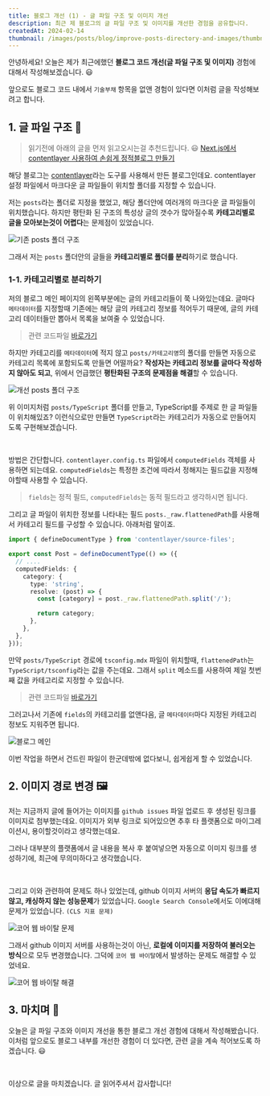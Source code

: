 ```yaml
---
title: 블로그 개선 (1) - 글 파일 구조 및 이미지 개선
description: 최근 제 블로그의 글 파일 구조 및 이미지를 개선한 경험을 공유합니다.
createdAt: 2024-02-14
thumbnail: /images/posts/blog/improve-posts-directory-and-images/thumbnail.png
---
```


안녕하세요! 오늘은 제가 최근에했던 **블로그 코드 개선(글 파일 구조 및 이미지)** 경험에 대해서 작성해보겠습니다. 😃

앞으로도 블로그 코드 내에서 `기술부채` 항목을 없앤 경험이 있다면 이처럼 글을 작성해보려고 합니다.

## 1. 글 파일 구조 📜

> 읽기전에 아래의 글을 먼저 읽고오시는걸 추천드립니다. 😃
> [Next.js에서 contentlayer 사용하여 손쉽게 정적블로그 만들기](https://yiyb-blog.vercel.app/posts/nextjs-contentlayer-blog)

해당 블로그는 [contentlayer](https://contentlayer.dev)라는 도구를 사용해서 만든 블로그인데요. contentlayer 설정 파일에서 마크다운 글 파일들이 위치할 폴더를 지정할 수 있습니다.

저는 `posts`라는 폴더로 지정을 했었고, 해당 폴더안에 여러개의 마크다운 글 파일들이 위치했습니다. 하지만 평탄화 된 구조의 특성상 글의 갯수가 많아질수록 **카테고리별로 글을 모아보는것이 어렵다**는 문제점이 있었습니다.

![기존 posts 폴더 구조](/images/posts/blog/improve-posts-directory-and-images/original-posts-directory.png)

그래서 저는 `posts` 폴더안의 글들을 **카테고리별로 폴더를 분리**하기로 했습니다.

### 1-1. 카테고리별로 분리하기

저의 블로그 메인 페이지의 왼쪽부분에는 글의 카테고리들이 쭉 나와있는데요. 글마다 `메타데이터`를 지정할때 기존에는 해당 글의 카테고리 정보를 적어두기 때문에, 글의 카테고리 데이터들만 뽑아서 목록을 보여줄 수 있었습니다.

> 관련 코드파일 [바로가기](https://github.com/yiyb0603/yiyb-blog/blob/develop/src/utils/contentlayer/index.ts)

하지만 카테고리를 `메타데이터`에 적지 않고 `posts/카테고리명`의 폴더를 만들면 자동으로 카테고리 목록에 포함되도록 만들면 어떨까요? **작성자는 카테고리 정보를 글마다 작성하지 않아도 되고**, 위에서 언급했던 **평탄화된 구조의 문제점을 해결**할 수 있습니다.

![개선 posts 폴더 구조](/images/posts/blog/improve-posts-directory-and-images/improve-posts-directory.png)

위 이미지처럼 `posts/TypeScript` 폴더를 만들고, TypeScript를 주제로 한 글 파일들이 위치해있죠? 이런식으로만 만들면 `TypeScript`라는 카테고리가 자동으로 만들어지도록 구현해보겠습니다.

<br />

방법은 간단합니다. `contentlayer.config.ts` 파일에서 `computedFields` 객체를 사용하면 되는데요. `computedFields`는 특정한 조건에 따라서 정해지는 필드값을 지정해야할때 사용할 수 있습니다.

> `fields`는 정적 필드, `computedFields`는 동적 필드라고 생각하시면 됩니다.

그리고 글 파일이 위치한 정보를 나타내는 필드 `posts._raw.flattenedPath`를 사용해서 카테고리 필드를 구성할 수 있습니다. 아래처럼 말이죠.

```typescript
import { defineDocumentType } from 'contentlayer/source-files';

export const Post = defineDocumentType(() => ({
  // ....
  computedFields: {
    category: {
      type: 'string',
      resolve: (post) => {
        const [category] = post._raw.flattenedPath.split('/');

        return category;
      },
    },
  },
}));
```

만약 `posts/TypeScript` 경로에 `tsconfig.mdx` 파일이 위치할때, `flattenedPath`는 `TypeScript/tsconfig`라는 값을 주는데요. 그래서 `split` 메소드를 사용하여 제일 첫번째 값을 카테고리로 지정할 수 있습니다.

> 관련 코드파일 [바로가기](https://github.com/yiyb0603/yiyb-blog/blob/develop/contentlayer.config.ts)

그러고나서 기존에 `fields`의 카테고리를 없앤다음, 글 `메타데이터`마다 지정된 카테고리 정보도 지워주면 됩니다.

![블로그 메인](/images/posts/blog/improve-posts-directory-and-images/blog-main.png)

이번 작업을 하면서 건드린 파일이 한군데밖에 없다보니, 쉽게쉽게 할 수 있었습니다.

## 2. 이미지 경로 변경 🖼️

저는 지금까지 글에 들어가는 이미지를 `github issues` 파일 업로드 후 생성된 링크를 이미지로 첨부했는데요. 이미지가 외부 링크로 되어있으면 추후 타 플랫폼으로 마이그레이션시, 용이할것이라고 생각했는데요.

그러나 대부분의 플랫폼에서 글 내용을 복사 후 붙여넣으면 자동으로 이미지 링크를 생성하기에, 최근에 무의미하다고 생각했습니다.

<br />

그리고 이와 관련하여 문제도 하나 있었는데, github 이미지 서버의 **응답 속도가 빠르지 않고, 캐싱하지 않는 성능문제**가 있었습니다. `Google Search Console`에서도 이에대해 문제가 있었습니다. `(CLS 지표 문제)`

![코어 웹 바이탈 문제](/images/posts/blog/improve-posts-directory-and-images/core-web-vital-issue.png)

그래서 github 이미지 서버를 사용하는것이 아닌, **로컬에 이미지를 저장하여 불러오는 방식**으로 모두 변경했습니다. 그덕에 `코어 웹 바이탈`에서 발생하는 문제도 해결할 수 있었네요.

![코어 웹 바이탈 해결](/images/posts/blog/improve-posts-directory-and-images/core-web-vital-solved.png)

## 3. 마치며 📌

오늘은 글 파일 구조와 이미지 개선을 통한 블로그 개선 경험에 대해서 작성해봤습니다. 이처럼 앞으로도 블로그 내부를 개선한 경험이 더 있다면, 관련 글을 계속 적어보도록 하겠습니다. 😃

<br />

이상으로 글을 마치겠습니다. 글 읽어주셔서 감사합니다!
